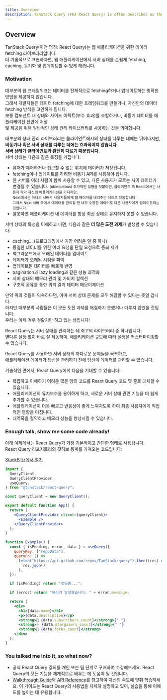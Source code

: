 ```yaml
---
title: Overview
description: TanStack Query (FKA React Query) is often described as the missing data-fetching library for web applications, but in more technical terms, it makes fetching, caching, synchronizing and updating server state in your web applications a breeze.
---
```


## Overview

TanStack Query(이전 명칭: React Query)는 웹 애플리케이션을 위한 데이터 fetching 라이브러리입니다.  
더 기술적으로 표현하자면, 웹 애플리케이션에서 서버 상태를 손쉽게 fetching, caching, 동기화 및 업데이트할 수 있게 해줍니다.

### Motivation

대부분의 웹 프레임워크는 데이터를 전체적으로 fetching하거나 업데이트하는 명확한 방법을 제공하지 않습니다.  
그래서 개발자들은 데이터 fetching에 대한 프레임워크를 만들거나, 자신만의 데이터 fetching 방식을 고안하게 됩니다.  
보통 컴포넌트 내 상태와 사이드 이펙트(부수 효과)를 조합하거나, 비동기 데이터를 애플리케이션 전반에 저장  
및 제공을 위해 일반적인 상태 관리 라이브러리를 사용하는 것을 의미합니다.

대부분의 상태 관리 라이브러리는 클라이언트에서의 상태를 다루는 데에는 뛰어나지만,  
**비동기나 혹은 서버 상태를 다루는 데에는 효과적이지 않습니다.**  
**서버 상태가 클라이언트와 완전히 다르기 때문입니다.**  
서버 상태는 다음과 같은 특징을 가집니다:

- 유저가 제어하거나 접근할 수 없는 위치에 데이터가 저장됩니다.
- fetching이나 업데이트를 하려면 비동기 API를 사용해야 합니다.
- 한 서버를 여러 사람이 함께 사용할 수 있고, 다른 사용자가 모르는 사이 데이터가 변경될 수 있습니다.
  <small>
    (ubinquitous) 추가적인 설명을 덧붙이면, 클라이언트 즉 React에서는 사용자
    각각 자신의 어플리케이션을 가지지만, <br />
    Next에서는 하나의 서버가 사용자들에게 웹 페이지를 내려주는 식으로 작동합니다.
    <br /> 그래서 Next 서버 측에서 데이터를 관리할 땐 내가 수정한 데이터도 다른
    사용자에게 업데이트되는 것입니다.
  </small>
- 잘못하면 애플리케이션 내 데이터를 항상 최신 상태로 유지하지 못할 수 있습니다.

서버 상태의 특성을 이해하고 나면, 다음과 같은 **더 많은 도전 과제**가 발생할 수 있습니다:

- caching... (프로그래밍에서 가장 어려운 일 중 하나)
- 동일한 데이터를 위한 여러 요청을 단일 요청으로 중복 제거
- 백그라운드에서 오래된 데이터를 업데이트
- 데이터가 오래된 시점을 파악
- 업데이트된 데이터를 빠르게 반영
- pagination과 lazy loading과 같은 성능 최적화
- 서버 상태의 메모리 관리 및 가비지 컬렉션
- 구조적 공유를 통한 쿼리 결과 데이터 메모이제이션

만약 위의 것들이 익숙하다면, 아마 서버 상태 문제를 모두 해결할 수 있다는 뜻일 겁니다.  
하지만 대부분의 사람들은 이 모든 도전 과제를 해결하지 못했거나 다루지 않았을 것입니다.  
우리는 이제 겨우 겉핥기만 하고 있는 셈입니다!

React Query는 서버 상태를 관리하는 데 최고의 라이브러리 중 하나입니다.  
별다른 설정 없이 바로 잘 작동하며, 애플리케이션 규모에 따라 설정을 커스터마이징할 수 있습니다.

React Query를 사용하면 서버 상태의 까다로운 문제들을 극복하고,  
애플리케이션 데이터가 당신을 관리하기 전에 당신이 데이터를 관리할 수 있습니다.

기술적인 면에서, React Query에게 다음을 기대할 수 있습니다:

- 복잡하고 이해하기 어려운 많은 양의 코드를 React Query 코드 몇 줄로 대체할 수 있습니다.
- 애플리케이션의 유지보수를 용이하게 하고, 새로운 서버 상태 관련 기능을 더 쉽게 추가할 수 있습니다.
- 애플리케이션이 더욱 빠르고 반응성이 좋게 느껴지도록 하여 최종 사용자에게 직접적인 영향을 미칩니다.
- 대역폭을 절약하고 메모리 성능을 향상시킬 수 있습니다.

### Enough talk, show me some code already!

아래 예제에서는 React Query가 가장 기본적이고 간단한 형태로 사용됩니다.  
React Query 리포지토리의 깃허브 통계를 가져오는 코드입니다:

[StackBlitz에서 열기](https://stackblitz.com/github/TanStack/query/tree/main/examples/react/simple)

```jsx
import {
  QueryClient,
  QueryClientProvider,
  useQuery,
} from "@tanstack/react-query";

const queryClient = new QueryClient();

export default function App() {
  return (
    <QueryClientProvider client={queryClient}>
      <Example />
    </QueryClientProvider>
  );
}

function Example() {
  const { isPending, error, data } = useQuery({
    queryKey: ["repoData"],
    queryFn: () =>
      fetch("https://api.github.com/repos/TanStack/query").then((res) =>
        res.json()
      ),
  });

  if (isPending) return "로딩중...";

  if (error) return "에러가 발생했습니다: " + error.message;

  return (
    <div>
      <h1>{data.name}</h1>
      <p>{data.description}</p>
      <strong>👀 {data.subscribers_count}</strong>{" "}
      <strong>✨ {data.stargazers_count}</strong>{" "}
      <strong>🍴 {data.forks_count}</strong>
    </div>
  );
}
```

### You talked me into it, so what now?

- 공식 React Query 강의를 개인 또는 팀 단위로 구매하여 수강해보세요. React Query의 모든 기능을 체계적으로 배우는 데 도움이 될 것입니다.
- [Walkthrough Guide](/docs/installation)와 [API Reference](/docs/api-references/useQuery)를 참고하여 자신의 속도에 맞춰 학습하세요. 이 가이드는 React Query의 사용법을 자세히 설명하고 있어, 실습을 통해 이해도를 높이는 데 유용합니다.
